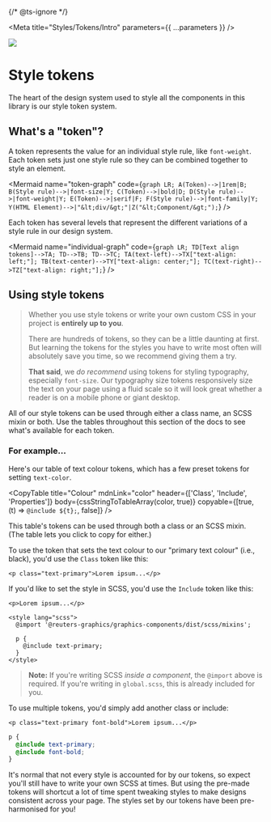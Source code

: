 
{/* @ts-ignore */}

<Meta title="Styles/Tokens/Intro" parameters={{ ...parameters }} />

![](https://graphics.thomsonreuters.com/style-assets/images/logos/reuters-graphics-logo/svg/graphics-logo-color-dark.svg)

# Style tokens

The heart of the design system used to style all the components in this library is our style token system.

## What's a "token"?

A token represents the value for an individual style rule, like `font-weight`. Each token sets just one style rule so they can be combined together to style an element.

<Mermaid
  name="token-graph"
  code={`
graph LR;
  A(Token)-->|1rem|B;
  B(Style rule)-->|font-size|Y;
  C(Token)-->|bold|D;
  D(Style rule)-->|font-weight|Y;
  E(Token)-->|serif|F;
  F(Style rule)-->|font-family|Y;
  Y(HTML Element)-->|"&lt;div/&gt;"|Z("&lt;Component/&gt;");
`}
/>

Each token has several levels that represent the different variations of a style rule in our design system.

<Mermaid
  name="individual-graph"
  code={`
graph LR;
  TD[Text align tokens]-->TA;
  TD-->TB;
  TD-->TC;
  TA(text-left)-->TX["text-align: left;"];
  TB(text-center)-->TY["text-align: center;"];
  TC(text-right)-->TZ["text-align: right;"];
`}
/>

## Using style tokens

> Whether you use style tokens or write your own custom CSS in your project is **entirely up to you**.
>
> There are hundreds of tokens, so they can be a little daunting at first. But learning the tokens for the styles you have to write most often will absolutely save you time, so we recommend giving them a try.
>
> **That said**, we _do recommend_ using tokens for styling typography, especially `font-size`. Our typography size tokens responsively size the text on your page using a fluid scale so it will look great whether a reader is on a mobile phone or giant desktop.

All of our style tokens can be used through either a class name, an SCSS mixin or both. Use the tables throughout this section of the docs to see what's available for each token.

### For example...

Here's our table of text colour tokens, which has a few preset tokens for setting `text-color`.

<CopyTable
  title="Colour"
  mdnLink="color"
  header={['Class', 'Include', 'Properties']}
  body={cssStringToTableArray(color, true)}
  copyable={[true, (t) => `@include ${t};`, false]}
/>

This table's tokens can be used through both a class or an SCSS mixin. (The table lets you click to copy for either.)

To use the token that sets the text colour to our "primary text colour" (i.e., black), you'd use the `Class` token like this:

```svelte
<p class="text-primary">Lorem ipsum...</p>
```

If you'd like to set the style in SCSS, you'd use the `Include` token like this:

```svelte
<p>Lorem ipsum...</p>

<style lang="scss">
  @import '@reuters-graphics/graphics-components/dist/scss/mixins';

  p {
    @include text-primary;
  }
</style>
```

> **Note:** If you're writing SCSS _inside a component_, the `@import` above is required. If you're writing in `global.scss`, this is already included for you.

To use multiple tokens, you'd simply add another class or include:

```svelte
<p class="text-primary font-bold">Lorem ipsum...</p>
```

```scss
p {
  @include text-primary;
  @include font-bold;
}
```

It's normal that not every style is accounted for by our tokens, so expect you'll still have to write your own SCSS at times. But using the pre-made tokens will shortcut a lot of time spent tweaking styles to make designs consistent across your page. The styles set by our tokens have been pre-harmonised for you!
